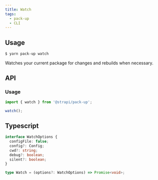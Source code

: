```yaml
---
title: Watch
tags:
  - pack-up
  - CLI
---
```


## Usage

```bash
$ yarn pack-up watch
```

Watches your current package for changes and rebuilds when necessary.

## API

### Usage

```ts
import { watch } from '@strapi/pack-up';

watch();
```

## Typescript

```ts
interface WatchOptions {
  configFile: false;
  config?: Config;
  cwd?: string;
  debug?: boolean;
  silent?: boolean;
}

type Watch = (options?: WatchOptions) => Promise<void>;
```
